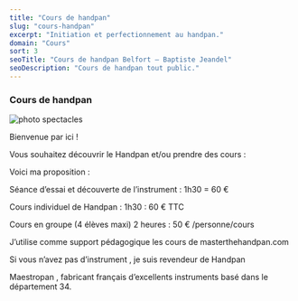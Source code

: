 ```yaml
---
title: "Cours de handpan"
slug: "cours-handpan"
excerpt: "Initiation et perfectionnement au handpan."
domain: "Cours"
sort: 3
seoTitle: "Cours de handpan Belfort — Baptiste Jeandel"
seoDescription: "Cours de handpan tout public."
---
```


### Cours de handpan

![photo spectacles](/images/handpan-collection.webp)

Bienvenue par ici !

Vous souhaitez découvrir le Handpan et/ou prendre des cours :

Voici ma proposition :

Séance d’essai et découverte de l’instrument : 1h30 = 60 €

Cours individuel de Handpan : 1h30 : 60 € TTC

Cours en groupe (4 élèves maxi) 2 heures : 50 € /personne/cours

J’utilise comme support pédagogique les cours de masterthehandpan.com

Si vous n’avez pas d’instrument , je suis revendeur de Handpan

Maestropan , fabricant français d’excellents instruments basé dans le département 34.